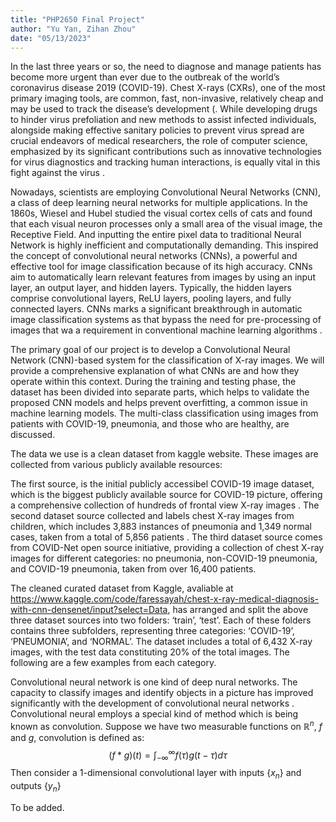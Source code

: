 ---
title: "PHP2650 Final Project"
author: "Yu Yan, Zihan Zhou"
date: "05/13/2023"
---

\section{Introduction}

In the last three years or so, the need to diagnose and manage patients has become more urgent than ever due to the outbreak of the world's coronavirus disease 2019 (COVID-19). Chest X-rays (CXRs), one of the most primary imaging tools, are common, fast, non-invasive, relatively cheap and may be used to track the disease's development (\cite{melba:2020:002:cohen}. While developing drugs to hinder virus prefoliation and new methods to assist infected individuals, alongside making effective sanitary policies to prevent virus spread are crucial endeavors of medical researchers, the role of computer science, emphasized by its significant contributions such as innovative technologies for virus diagnostics and tracking human interactions, is equally vital in this fight against the virus \cite{MARQUES2020106691}.

Nowadays, scientists are employing Convolutional Neural Networks (CNN), a class of deep learning neural networks for multiple applications. In the 1860s, Wiesel and Hubel\cite{doi:10.1152/jn.1963.26.6.1003} studied the visual cortex cells of cats and found that each visual neuron processes only a small area of the visual image, the Receptive Field. And inputting the entire pixel data to traditional Neural Network is highly inefficient and computationally demanding. This inspired the concept of convolutional neural networks (CNNs), a powerful and effective tool for image classification because of its high accuracy. CNNs aim to automatically learn relevant features from images by using an input layer, an output layer, and hidden layers. Typically, the hidden layers comprise convolutional layers, ReLU layers, pooling layers, and fully connected layers. CNNs marks a significant breakthrough in automatic image classification systems as that bypass the need for pre-processing of images that wa a requirement in conventional machine learning algorithms \cite{MARQUES2020106691}.

The primary goal of our project is to develop a Convolutional Neural Network (CNN)-based system for the classification of X-ray images. We will provide a comprehensive explanation of what CNNs are and how they operate within this context. During the training and testing phase, the dataset has been divided into separate parts, which helps to validate the proposed CNN models and helps prevent overfitting, a common issue in machine learning models. The multi-class classification using images from patients with COVID-19, pneumonia, and those who are healthy, are discussed.

\section{Dataset Description and Sources}

\indent The data we use is a clean dataset from kaggle website. These images are collected from various publicly available resources:


\begin{itemize}
\item[1.] COVID-19 image data collection \cite{melba:2020:002:cohen} https://github.com/ieee8023/covid-chestxray-dataset
\item[2.] Labeled Optical Coherence Tomography (OCT) and Chest X-Ray Images for Classification \cite{Kermany_2018b}\cite{KERMANY20181122} https://data.mendeley.com/datasets/rscbjbr9sj/2
\item[3.] COVID-Net Open Source Initiative \cite{Wang2020} https://github.com/lindawangg/COVID-Net
\end{itemize}

The first source, is the initial publicly accessibel COVID-19 image dataset, which is the biggest publicly available source for COVID-19 picture, offering a comprehensive collection of hundreds of frontal view X-ray images \cite{melba:2020:002:cohen}. The second dataset source collected and labels chest X-ray images from children, which includes 3,883 instances of pneumonia and 1,349 normal cases, taken from a total of 5,856 patients \cite{KERMANY20181122}. The third dataset source comes from COVID-Net open source initiative, providing a collection of chest X-ray images for different categories: no pneumonia, non-COVID-19 pneumonia, and COVID-19 pneumonia, taken from over 16,400 patients.

The cleaned curated dataset from Kaggle, avaliable at <https://www.kaggle.com/code/faressayah/chest-x-ray-medical-diagnosis-with-cnn-densenet/input?select=Data>, has arranged and split the above three dataset sources into two folders: 'train', 'test'. Each of these folders contains three subfolders, representing three categories: 'COVID-19', 'PNEUMONIA', and 'NORMAL'. The dataset includes a total of 6,432 X-ray images, with the test data constituting 20% of the total images. The following are a few examples from each category.

\begin{figure}[ht] 
  \begin{subfigure}[b]{0.25\linewidth}
    \centering
    \includegraphics[width=0.75\linewidth]{X-rays/COVID19(108).jpg} 
    \caption{COVID19(108)} 
    \label{fig7:a} 
  \end{subfigure}%% 
  \begin{subfigure}[b]{0.25\linewidth}
    \centering
    \includegraphics[width=0.75\linewidth]{X-rays/COVID19(463).jpg} 
    \caption{COVID19(463)} 
    \label{fig7:b} 
  \end{subfigure}%%
  \begin{subfigure}[b]{0.25\linewidth}
    \centering
    \includegraphics[width=0.75\linewidth]{X-rays/COVID19(501).jpg} 
    \caption{COVID19(501)} 
    \label{fig7:c}
  \end{subfigure}%%
  \begin{subfigure}[b]{0.25\linewidth}
    \centering
    \includegraphics[width=0.75\linewidth]{X-rays/COVID19(539).jpg} 
    \caption{COVID19(539)} 
    \label{fig7:d} 
  \end{subfigure} 
  \caption{COVID-19}
  \label{covid} 
\end{figure}

\begin{figure}[ht] 
  \begin{subfigure}[b]{0.25\linewidth}
    \centering
    \includegraphics[width=0.75\linewidth]{X-rays/PNEUMONIA(3443).jpg} 
    \caption{PNEUMONIA(3443)} 
    \label{fig7:a} 
  \end{subfigure}%% 
  \begin{subfigure}[b]{0.25\linewidth}
    \centering
    \includegraphics[width=0.75\linewidth]{X-rays/PNEUMONIA(3462).jpg} 
    \caption{PNEUMONIA(3462)} 
    \label{fig7:b} 
  \end{subfigure}%%
  \begin{subfigure}[b]{0.25\linewidth}
    \centering
    \includegraphics[width=0.75\linewidth]{X-rays/PNEUMONIA(3614).jpg} 
    \caption{PNEUMONIA(3614)} 
    \label{fig7:c}
  \end{subfigure}%%
  \begin{subfigure}[b]{0.25\linewidth}
    \centering
    \includegraphics[width=0.75\linewidth]{X-rays/PNEUMONIA(3627).jpg} 
    \caption{PNEUMONIA(3627)} 
    \label{fig7:d} 
  \end{subfigure} 
  \caption{PNEUMONIA}
  \label{pneumonia} 
\end{figure}

\begin{figure}[ht] 
  \begin{subfigure}[b]{0.25\linewidth}
    \centering
    \includegraphics[width=0.75\linewidth]{X-rays/NORMAL(1267).jpg} 
    \caption{NORMAL(1267)} 
    \label{fig7:a} 
  \end{subfigure}%% 
  \begin{subfigure}[b]{0.25\linewidth}
    \centering
    \includegraphics[width=0.75\linewidth]{X-rays/NORMAL(1274).jpg} 
    \caption{NORMAL(1274)} 
    \label{fig7:b} 
  \end{subfigure}%%
  \begin{subfigure}[b]{0.25\linewidth}
    \centering
    \includegraphics[width=0.75\linewidth]{X-rays/NORMAL(1379).jpg} 
    \caption{NORMAL(1379)} 
    \label{fig7:c}
  \end{subfigure}%%
  \begin{subfigure}[b]{0.25\linewidth}
    \centering
    \includegraphics[width=0.75\linewidth]{X-rays/NORMAL(1415).jpg} 
    \caption{NORMAL(1415)} 
    \label{fig7:d} 
  \end{subfigure} 
  \caption{NORMAL}
  \label{normal} 
\end{figure}

\section{Models}

\subsection{An introduction to  Convolutional Neural Network (CNN)}

Convolutional neural network is one kind of deep nural networks. The capacity to classify images and identify objects in a picture has improved significantly with the development of convolutional neural networks \cite{DBLP:journals/corr/ZeilerF13}. Convolutional neural employs a special kind of method which is being known as convolution. Suppose we have two measurable functions on $\mathbb{R}^n$, $f$ and $g$, convolution is defined as: $$(f*g)(t)=\int_{-\infty}^\infty f(\tau)g(t-\tau)d\tau$$ Then consider a 1-dimensional convolutional layer with inputs $\{x_n\}$ and outputs $\{y_n\}$


\begin{figure}[!htbp]
    \centering
    \includegraphics[width=0.8\textwidth]{Model/architrcture.png}
    \caption{An simple CNN architecture, comprised of just five layers \cite{DBLP:journals/corr/OSheaN15}}
    \label{Fig:architecture}
\end{figure} \par


\begin{figure}[!htbp]
    \centering
    \includegraphics[width=0.8\textwidth]{Model/rob3_new6-1.png}
    \caption{ \cite{DBLP:journals/corr/OSheaN15}}
    \label{Fig:architecture}
\end{figure} \par

\section{Discussion}

To be added.

\pagebreak

\bibliographystyle{plain}
\bibliography{ref}
